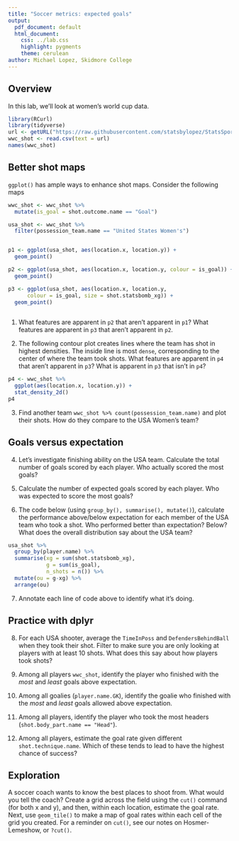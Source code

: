 ---
title: "Soccer metrics: expected goals"
output:
  pdf_document: default
  html_document:
    css: ../lab.css
    highlight: pygments
    theme: cerulean
author: Michael Lopez, Skidmore College
---


## Overview

In this lab, we'll look at women's world cup data.

```{r, eval = FALSE}
library(RCurl)
library(tidyverse)
url <- getURL("https://raw.githubusercontent.com/statsbylopez/StatsSports/master/Data/sb_shot_data.csv")
wwc_shot <- read.csv(text = url)
names(wwc_shot)
```

## Better shot maps

`ggplot()` has ample ways to enhance shot maps. Consider the following maps

```{r, eval = FALSE}
wwc_shot <- wwc_shot %>% 
  mutate(is_goal = shot.outcome.name == "Goal")

usa_shot <- wwc_shot %>% 
  filter(possession_team.name == "United States Women's")


p1 <- ggplot(usa_shot, aes(location.x, location.y)) + 
  geom_point() 

p2 <- ggplot(usa_shot, aes(location.x, location.y, colour = is_goal)) + 
  geom_point() 

p3 <- ggplot(usa_shot, aes(location.x, location.y, 
      colour = is_goal, size = shot.statsbomb_xg)) + 
  geom_point() 
  
```

1. What features are apparent in `p2` that aren't apparent in `p1`?  What features are apparent in `p3` that aren't apparent in `p2`.

2. The following contour plot creates lines where the team has shot in highest densities. The inside line is most `dense`, corresponding to the center of where the team took shots. What features are apparent in `p4` that aren't apparent in `p3`? What is apparent in `p3` that isn't in `p4`?

```{r, eval = FALSE}
p4 <- wwc_shot %>% 
  ggplot(aes(location.x, location.y)) + 
  stat_density_2d()
p4
```


3. Find another team `wwc_shot %>% count(possession_team.name)` and plot their shots. How do they compare to the USA Women's team?

## Goals versus expectation

4. Let's investigate finishing ability on the USA team. Calculate the total number of goals scored by each player. Who actually scored the most goals?

5. Calculate the number of expected goals scored by each player. Who was expected to score the most goals?

6. The code below (using `group_by(), summarise(), mutate()`), calculate the performance above/below expectation for each member of the USA team who took a shot. Who performed better than expectation? Below?  What does the overall distribution say about the USA team?

```{r, eval = FALSE}
usa_shot %>% 
  group_by(player.name) %>% 
  summarise(xg = sum(shot.statsbomb_xg), 
            g = sum(is_goal), 
            n_shots = n()) %>% 
  mutate(ou = g-xg) %>% 
  arrange(ou)
```

7. Annotate each line of code above to identify what it's doing. 

## Practice with dplyr

8. For each USA shooter, average the `TimeInPoss` and `DefendersBehindBall` when they took their shot. Filter to make sure you are only looking at players with at least 10 shots. What does this say about how players took shots?

9. Among all players `wwc_shot`, identify the player who finished with the *most* and *least* goals above expectation.

10. Among all goalies (`player.name.GK`), identify the goalie who finished with the *most* and *least* goals allowed above expectation. 

11. Among all players, identify the player who took the most headers (`shot.body_part.name == "Head"`).

12. Among all players, estimate the goal rate given different `shot.technique.name`. Which of these tends to lead to have the highest chance of success?

## Exploration

A soccer coach wants to know the best places to shoot from. What would you tell the coach?  Create a grid across the field using the `cut()` command (for both x and y), and then, within each location, estimate the goal rate. Next, use `geom_tile()` to make a map of goal rates within each cell of the grid you created. For a reminder on `cut()`, see our notes on Hosmer-Lemeshow, or `?cut()`.




